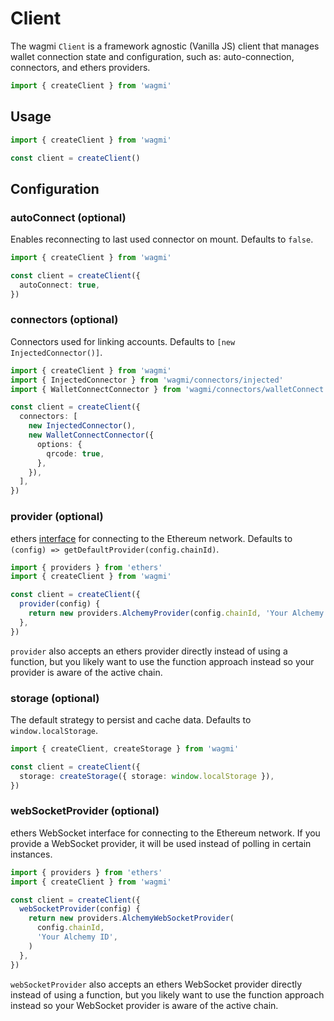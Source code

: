 # Client

The wagmi `Client` is a framework agnostic (Vanilla JS) client that manages wallet connection state and configuration, such as: auto-connection, connectors, and ethers providers.

```ts
import { createClient } from 'wagmi'
```

## Usage

```ts
import { createClient } from 'wagmi'

const client = createClient()
```

## Configuration

### autoConnect (optional)

Enables reconnecting to last used connector on mount. Defaults to `false`.

```ts {4}
import { createClient } from 'wagmi'

const client = createClient({
  autoConnect: true,
})
```

### connectors (optional)

Connectors used for linking accounts. Defaults to `[new InjectedConnector()]`.

```ts {6-13}
import { createClient } from 'wagmi'
import { InjectedConnector } from 'wagmi/connectors/injected'
import { WalletConnectConnector } from 'wagmi/connectors/walletConnect'

const client = createClient({
  connectors: [
    new InjectedConnector(),
    new WalletConnectConnector({
      options: {
        qrcode: true,
      },
    }),
  ],
})
```

### provider (optional)

ethers [interface](https://docs.ethers.io/v5/api/providers) for connecting to the Ethereum network. Defaults to `(config) => getDefaultProvider(config.chainId)`.

```ts {5-7}
import { providers } from 'ethers'
import { createClient } from 'wagmi'

const client = createClient({
  provider(config) {
    return new providers.AlchemyProvider(config.chainId, 'Your Alchemy ID')
  },
})
```

`provider` also accepts an ethers provider directly instead of using a function, but you likely want to use the function approach instead so your provider is aware of the active chain.

### storage (optional)

The default strategy to persist and cache data. Defaults to `window.localStorage`.

```ts {4}
import { createClient, createStorage } from 'wagmi'

const client = createClient({
  storage: createStorage({ storage: window.localStorage }),
})
```

### webSocketProvider (optional)

ethers WebSocket interface for connecting to the Ethereum network. If you provide a WebSocket provider, it will be used instead of polling in certain instances.

```ts {5-10}
import { providers } from 'ethers'
import { createClient } from 'wagmi'

const client = createClient({
  webSocketProvider(config) {
    return new providers.AlchemyWebSocketProvider(
      config.chainId,
      'Your Alchemy ID',
    )
  },
})
```

`webSocketProvider` also accepts an ethers WebSocket provider directly instead of using a function, but you likely want to use the function approach instead so your WebSocket provider is aware of the active chain.
